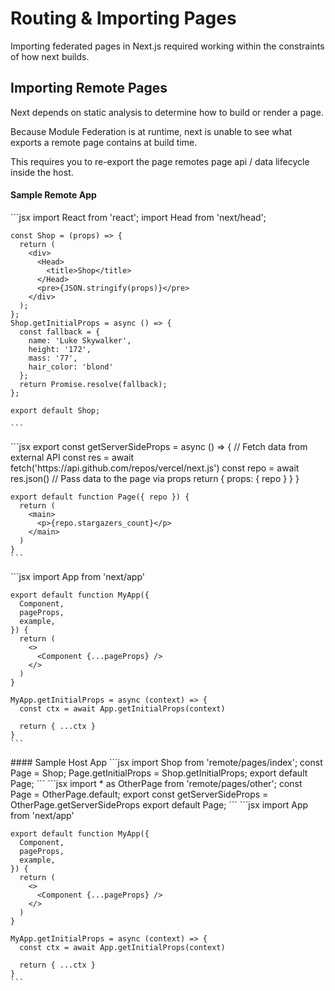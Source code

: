 
# Routing & Importing Pages

Importing federated pages in Next.js required working within the constraints of how next builds.

## Importing Remote Pages

Next depends on static analysis to determine how to build or render a page.

Because Module Federation is at runtime, next is unable to see what exports a remote page contains at build time.

This requires you to re-export the page remotes page api / data lifecycle inside the host.

#### Sample Remote App
<Tabs>
  <Tab label="remote/pages/index.js">
    ```jsx
    import React from 'react';
    import Head from 'next/head';

    const Shop = (props) => {
      return (
        <div>
          <Head>
            <title>Shop</title>
          </Head>
          <pre>{JSON.stringify(props)}</pre>
        </div>
      );
    };
    Shop.getInitialProps = async () => {
      const fallback = {
        name: 'Luke Skywalker',
        height: '172',
        mass: '77',
        hair_color: 'blond'
      };
      return Promise.resolve(fallback);
    };

    export default Shop;

    ```
  </Tab>
  <Tab label="remote/pages/other.js">
    ```jsx
    export const getServerSideProps = async () => {
      // Fetch data from external API
      const res = await fetch('https://api.github.com/repos/vercel/next.js')
      const repo = await res.json()
      // Pass data to the page via props
      return { props: { repo } }
    }

    export default function Page({ repo }) {
      return (
        <main>
          <p>{repo.stargazers_count}</p>
        </main>
      )
    }
    ```
  </Tab>
  <Tab label="remote/pages/_app.js">
    ```jsx
    import App  from 'next/app'

    export default function MyApp({
      Component,
      pageProps,
      example,
    }) {
      return (
        <>
          <Component {...pageProps} />
        </>
      )
    }

    MyApp.getInitialProps = async (context) => {
      const ctx = await App.getInitialProps(context)

      return { ...ctx }
    }
    ```
  </Tab>
</Tabs>
#### Sample Host App
<Tabs>
  <Tab label="host/pages/index.js">
    ```jsx
    import Shop from 'remote/pages/index';
    const Page = Shop;
    Page.getInitialProps = Shop.getInitialProps;
    export default Page;
    ```
  </Tab>
  <Tab label="host/pages/other.js">
    ```jsx
    import * as OtherPage from 'remote/pages/other';
    const Page = OtherPage.default;
    export const getServerSideProps = OtherPage.getServerSideProps
    export default Page;
    ```
  </Tab>
  <Tab label="host/pages/_app.js">
    ```jsx
    import App  from 'next/app'

    export default function MyApp({
      Component,
      pageProps,
      example,
    }) {
      return (
        <>
          <Component {...pageProps} />
        </>
      )
    }

    MyApp.getInitialProps = async (context) => {
      const ctx = await App.getInitialProps(context)

      return { ...ctx }
    }
    ```
  </Tab>
</Tabs>



